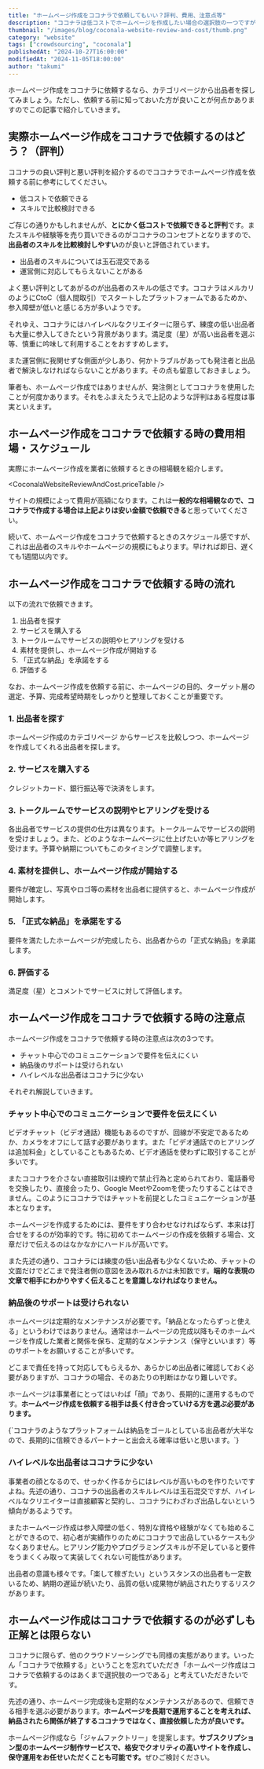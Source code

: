 ```yaml
---
title: "ホームページ作成をココナラで依頼してもいい？評判、費用、注意点等"
description: "ココナラは低コストでホームページを作成したい場合の選択肢の一つですが、品質やサポート面では不安が残ります。特に長期的な運用を前提としたホームページを作成する場合、信頼できる業者に直接依頼することをおすすめします。"
thumbnail: "/images/blog/coconala-website-review-and-cost/thumb.png"
category: "website"
tags: ["crowdsourcing", "coconala"]
publishedAt: "2024-10-27T16:00:00"
modifiedAt: "2024-11-05T18:00:00"
author: "takumi"
---
```


ホームページ作成をココナラに依頼するなら、<OuterLink href="https://coconala.com/categories/500">カテゴリページ</OuterLink>から出品者を探してみましょう。ただし、<Highlight>依頼する前に知っておいた方が良いことが何点かあります</Highlight>のでこの記事で紹介していきます。

<TocArticle />

## 実際ホームページ作成をココナラで依頼するのはどう？（評判）

ココナラの良い評判と悪い評判を紹介するのでココナラでホームページ作成を依頼する前に参考にしてください。

<InfoBox type="success" icon="thumbsUp" title="良い評判">
  <ul>
    <li>低コストで依頼できる</li>
    <li>スキルで比較検討できる</li>
  </ul>
</InfoBox>

ご存じの通りかもしれませんが、**とにかく低コストで依頼できると評判**です。またスキルや経験等を売り買いできるのがココナラのコンセプトとなりますので、**出品者のスキルを比較検討しやすい**のが良いと評価されています。

<Spacer />

<InfoBox type="warning" icon="warning" title="悪い評判">
  <ul>
    <li>出品者のスキルについては玉石混交である</li>
    <li>運営側に対応してもらえないことがある</li>
  </ul>
</InfoBox>

よく悪い評判としてあがるのが出品者のスキルの低さです。ココナラはメルカリのようにCtoC（個人間取引）でスタートしたプラットフォームであるためか、参入障壁が低いと感じる方が多いようです。

それゆえ、<Highlight>ココナラにはハイレベルなクリエイターに限らず、練度の低い出品者も大量に参入してきたという背景があります。</Highlight>満足度（星）が高い出品者を選ぶ等、慎重に吟味して利用することをおすすめします。

また運営側に我関せずな側面が少しあり、<Highlight>何かトラブルがあっても発注者と出品者で解決しなければならないことがあります。</Highlight>その点も留意しておきましょう。

<Spacer />

筆者も、ホームページ作成ではありませんが、発注側としてココナラを使用したことが何度かあります。それをふまえたうえで上記のような評判はある程度は事実といえます。

## ホームページ作成をココナラで依頼する時の費用相場・スケジュール

実際にホームページ作成を業者に依頼するときの相場観を紹介します。

<CoconalaWebsiteReviewAndCost.priceTable />

サイトの規模によって費用が高額になります。これは**一般的な相場観なので、ココナラで作成する場合は上記よりは安い金額で依頼できる**と思っていてください。

続いて、ホームページ作成をココナラで依頼するときのスケジュール感ですが、これは出品者のスキルやホームページの規模にもよります。早ければ即日、遅くても1週間以内です。

## ホームページ作成をココナラで依頼する時の流れ

以下の流れで依頼できます。

1. 出品者を探す
2. サービスを購入する
3. トークルームでサービスの説明やヒアリングを受ける
4. 素材を提供し、ホームページ作成が開始する
5. 「正式な納品」を承諾をする
6. 評価する

なお、ホームページ作成を依頼する前に、ホームページの目的、ターゲット層の選定、予算、完成希望時期をしっかりと整理しておくことが重要です。

### 1. 出品者を探す

<OuterLink href="https://coconala.com/categories/500">ホームページ作成のカテゴリページ</OuterLink>
からサービスを比較しつつ、ホームページを作成してくれる出品者を探します。

### 2. サービスを購入する

クレジットカード、銀行振込等で決済をします。

### 3. トークルームでサービスの説明やヒアリングを受ける

各出品者でサービスの提供の仕方は異なります。トークルームでサービスの説明を受けましょう。また、どのようなホームページに仕上げたいか等ヒアリングを受けます。予算や納期についてもこのタイミングで調整します。

### 4. 素材を提供し、ホームページ作成が開始する

要件が確定し、写真やロゴ等の素材を出品者に提供すると、ホームページ作成が開始します。

### 5. 「正式な納品」を承諾をする

要件を満たしたホームページが完成したら、出品者からの「正式な納品」を承諾します。

### 6. 評価する

満足度（星）とコメントでサービスに対して評価します。

## ホームページ作成をココナラで依頼する時の注意点

ホームページ作成をココナラで依頼する時の注意点は次の3つです。

- チャット中心でのコミュニケーションで要件を伝えにくい
- 納品後のサポートは受けられない
- ハイレベルな出品者はココナラに少ない

それぞれ解説していきます。

### チャット中心でのコミュニケーションで要件を伝えにくい

ビデオチャット（ビデオ通話）機能もあるのですが、回線が不安定であるためか、カメラをオフにして話す必要があります。また「ビデオ通話でのヒアリングは追加料金」としていることもあるため、ビデオ通話を使わずに取引することが多いです。

またココナラを介さない直接取引は規約で禁止行為と定められており、電話番号を交換したり、直接会ったり、Google MeetやZoomを使ったりすることはできません。<Highlight>このようにココナラではチャットを前提としたコミュニケーションが基本となります。</Highlight>

<Spacer />

ホームページを作成するためには、要件をすり合わせなければならず、本来は打合せをするのが効率的です。<Highlight>特に初めてホームページの作成を依頼する場合、文章だけで伝えるのはなかなかにハードルが高い</Highlight>です。

また先述の通り、ココナラには練度の低い出品者も少なくないため、<Highlight>チャットの文面だけでどこまで発注者側の意図を汲み取れるかは未知数</Highlight>です。**端的な表現の文章で相手にわかりやすく伝えることを意識しなければなりません。**

### 納品後のサポートは受けられない

ホームページは定期的なメンテナンスが必要です。「納品となったらずっと使える」というわけではありません。通常はホームページの完成以降もそのホームページを作成した業者と関係を保ち、定期的なメンテナンス（保守といいます）等のサポートをお願いすることが多いです。

どこまで責任を持って対応してもらえるか、あらかじめ出品者に確認しておく必要がありますが、ココナラの場合、そのあたりの判断はかなり難しいです。

<Spacer />

ホームページは事業者にとってはいわば「顔」であり、長期的に運用するものです。**ホームページ作成を依頼する相手は長く付き合っていける方を選ぶ必要があります。**

<p>
  <Highlight>
    {`ココナラのようなプラットフォームは納品をゴールとしている出品者が大半なので、長期的に信頼できるパートナーと出会える確率は低いと思います。`}
  </Highlight>
</p>

### ハイレベルな出品者はココナラに少ない

事業者の顔となるので、せっかく作るからにはレベルが高いものを作りたいですよね。先述の通り、ココナラの出品者のスキルレベルは玉石混交ですが、<Highlight>ハイレベルなクリエイターは直接顧客と契約し、ココナラにわざわざ出品しない</Highlight>という傾向があるようです。

またホームページ作成は参入障壁の低く、特別な資格や経験がなくても始めることができるので、<Highlight>初心者が実績作りのためにココナラで出品しているケース</Highlight>も少なくありません。ヒアリング能力やプログラミングスキルが不足していると要件をうまくくみ取って実装してくれない可能性があります。

出品者の意識も様々です。<Highlight>「楽して稼ぎたい」というスタンスの出品者も一定数いる</Highlight>ため、納期の遅延が続いたり、品質の低い成果物が納品されたりするリスクがあります。

## ホームページ作成はココナラで依頼するのが必ずしも正解とは限らない

ココナラに限らず、他のクラウドソーシングでも同様の実態があります。いったん「ココナラで依頼する」ということを忘れていただき「ホームページ作成はココナラで依頼するのはあくまで選択肢の一つである」と考えていただきたいです。

先述の通り、ホームページ完成後も定期的なメンテナンスがあるので、信頼できる相手を選ぶ必要があります。**ホームページを長期で運用することを考えれば、納品されたら関係が終了するココナラではなく、直接依頼した方が良いです。**

ホームページ作成なら「<OuterLink href="https://jam-factory.tech">ジャムファクトリー</OuterLink>」を提案します。<strong>サブスクリプション型のホームページ制作サービスで、格安でクオリティの高いサイトを作成し、保守運用をお任せいただくことも可能です。</strong>ぜひご検討ください。

